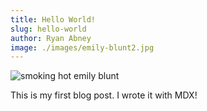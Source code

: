 ```yaml
---
title: Hello World!
slug: hello-world
author: Ryan Abney
image: ./images/emily-blunt2.jpg
---
```


![smoking hot emily blunt](./images/emily-blunt2.jpg)

This is my first blog post. I wrote it with MDX!
